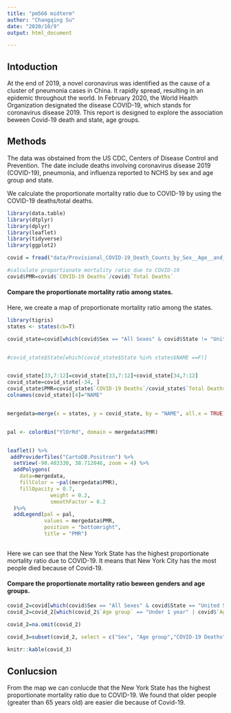 ```yaml
---
title: "pm566 midterm"
author: "Changqing Su"
date: "2020/10/9"
output: html_document

---
```


## Intoduction 

At the end of 2019, a novel coronavirus was identified as the cause of a cluster of pneumonia cases in China. It rapidly spread, resulting in an epidemic throughout the world. In February 2020, the World Health Organization designated the disease COVID-19, which stands for coronavirus disease 2019.
This report is designed to explore the association beween Covid-19 death and state, age groups.



## Methods

The data was obstained from the US CDC, Centers of Disease Control and Prevention. The date include deaths involving coronavirus disease 2019 (COVID-19), pneumonia, and influenza reported to NCHS by sex and age group and state.

We calculate the proportionate mortality ratio due to COVID-19 by using the COVID-19 deaths/total deaths.

```r
library(data.table)
library(dtplyr)
library(dplyr)
library(leaflet)
library(tidyverse)
library(ggplot2)

```



```r

covid = fread("data/Provisional_COVID-19_Death_Counts_by_Sex__Age__and_State.csv")

#calculate proportionate mortality ratio due to COVID-19
covid$PMR=covid$`COVID-19 Deaths`/covid$`Total Deaths`

```



#### Compare the proportionate mortality ratio among states.

Here, we create a map of proportionate mortality ratio among the states.



```r
library(tigris)
states <- states(cb=T)
```



```r
covid_state=covid[which(covid$Sex == "All Sexes" & covid$State != "United States" & covid$`Age group`=="All Ages"),]


#covid_state$State[which(covid_state$State %in% states$NAME ==F)]


covid_state[33,7:12]=covid_state[33,7:12]+covid_state[34,7:12]
covid_state=covid_state[-34, ]
covid_state$PMR=covid_state$`COVID-19 Deaths`/covid_state$`Total Deaths`
colnames(covid_state)[4]="NAME"


mergedata=merge(x = states, y = covid_state, by = "NAME", all.x = TRUE)


pal <- colorBin("YlOrRd", domain = mergedata$PMR)


leaflet() %>%
 addProviderTiles("CartoDB.Positron") %>%
  setView(-98.483330, 38.712046, zoom = 4) %>% 
  addPolygons(
    data=mergedata,
    fillColor = ~pal(mergedata$PMR),
    fillOpacity = 0.7, 
              weight = 0.2, 
              smoothFactor = 0.2 
  )%>%
  addLegend(pal = pal, 
            values = mergedata$PMR, 
            position = "bottomright", 
            title = "PMR")
  


```

Here we can see that the New York State has the highest proportionate mortality ratio due to COVID-19.
It means that New York City has the most people died because of Covid-19.



#### Compare the proportionate mortality ratio beween genders and age groups.



```r
covid_2=covid[which(covid$Sex == "All Sexes" & covid$State == "United States" & covid$`Age group`!="All Ages"),]
covid_2=covid_2[which(covid_2$`Age group` == "Under 1 year" | covid$`Age group` == "1-4 years" | covid$`Age group` == "5-14 years" | covid$`Age group` == "15-24 years" | covid$`Age group` == "25-34 years" | covid$`Age group` == "35-44 years" | covid$`Age group` == "45-54 years" | covid$`Age group` == "55-64 years" | covid$`Age group` == "65-74 years" | covid$`Age group` == "75-84 years" | covid$`Age group` == "85 years and over")]

covid_2=na.omit(covid_2)

covid_3=subset(covid_2, select = c("Sex", "Age group","COVID-19 Deaths","Total Deaths","PMR"))
                
knitr::kable(covid_3) 
```

## Conlucsion
From the map we can conlucde that the New York State has the highest proportionate mortality ratio due to COVID-19.
We found that older people (greater than 65 years old) are easier die because of Covid-19.
